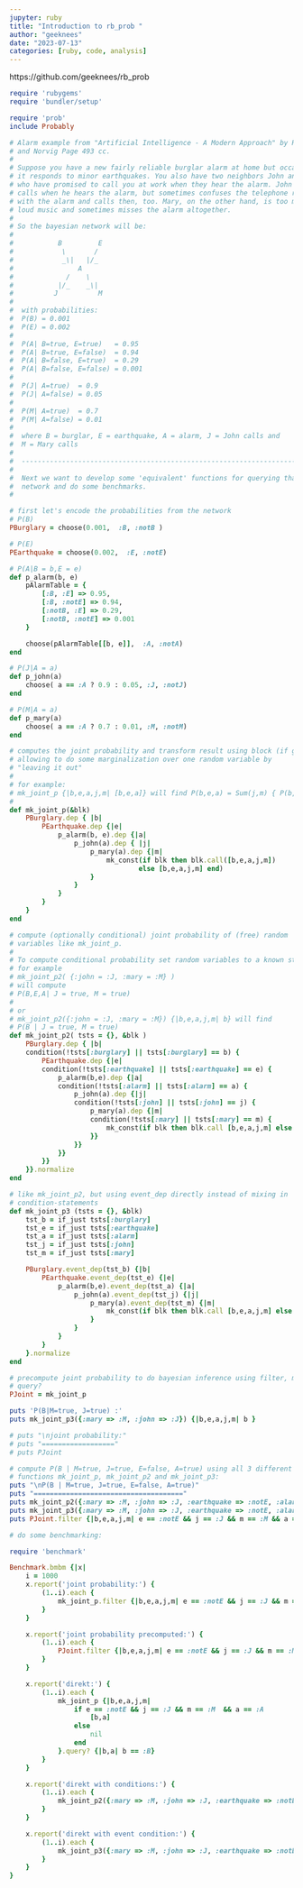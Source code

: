 ```yaml
---
jupyter: ruby
title: "Introduction to rb_prob "
author: "geeknees"
date: "2023-07-13"
categories: [ruby, code, analysis]
---
```


https://github.com/geeknees/rb_prob

```ruby
require 'rubygems'
require 'bundler/setup'

require 'prob'
include Probably

# Alarm example from "Artificial Intelligence - A Modern Approach" by Russel
# and Norvig Page 493 cc.
#
# Suppose you have a new fairly reliable burglar alarm at home but occasionally
# it responds to minor earthquakes. You also have two neighbors John and Mary,
# who have promised to call you at work when they hear the alarm. John always
# calls when he hears the alarm, but sometimes confuses the telephone ringing
# with the alarm and calls then, too. Mary, on the other hand, is too much in
# loud music and sometimes misses the alarm altogether.
#
# So the bayesian network will be:
#
#           B         E
#            \       /
#            _\|   |/_
#                A
#             /    \
#           |/_    _\|
#          J          M
#
#  with probabilities:
#  P(B) = 0.001
#  P(E) = 0.002
#
#  P(A| B=true, E=true)   = 0.95
#  P(A| B=true, E=false)  = 0.94
#  P(A| B=false, E=true)  = 0.29
#  P(A| B=false, E=false) = 0.001
#
#  P(J| A=true)  = 0.9
#  P(J| A=false) = 0.05
#
#  P(M| A=true)  = 0.7
#  P(M| A=false) = 0.01
#
#  where B = burglar, E = earthquake, A = alarm, J = John calls and
#  M = Mary calls
#
#  ----------------------------------------------------------------------------
#
#  Next we want to develop some 'equivalent' functions for querying that
#  network and do some benchmarks.
#

# first let's encode the probabilities from the network
# P(B)
PBurglary = choose(0.001,  :B, :notB )

# P(E)
PEarthquake = choose(0.002,  :E, :notE)

# P(A|B = b,E = e)
def p_alarm(b, e)
    pAlarmTable = {
        [:B, :E] => 0.95,
        [:B, :notE] => 0.94,
        [:notB, :E] => 0.29,
        [:notB, :notE] => 0.001
    }

    choose(pAlarmTable[[b, e]],  :A, :notA)
end

# P(J|A = a)
def p_john(a)
    choose( a == :A ? 0.9 : 0.05, :J, :notJ)
end

# P(M|A = a)
def p_mary(a)
    choose( a == :A ? 0.7 : 0.01, :M, :notM)
end

# computes the joint probability and transform result using block (if given)
# allowing to do some marginalization over one random variable by
# "leaving it out"
#
# for example:
# mk_joint_p {|b,e,a,j,m| [b,e,a]} will find P(b,e,a) = Sum(j,m) { P(b,e,a,j,m) }
#
def mk_joint_p(&blk)
    PBurglary.dep { |b|
        PEarthquake.dep {|e|
            p_alarm(b, e).dep {|a|
                p_john(a).dep { |j|
                    p_mary(a).dep {|m|
                        mk_const(if blk then blk.call([b,e,a,j,m])
                                else [b,e,a,j,m] end)
                    }
                }
            }
        }
    }
end

# compute (optionally conditional) joint probability of (free) random
# variables like mk_joint_p.
#
# To compute conditional probability set random variables to a known state.
# for example
# mk_joint_p2( {:john = :J, :mary = :M} )
# will compute
# P(B,E,A| J = true, M = true)
#
# or
# mk_joint_p2({:john = :J, :mary = :M}) {|b,e,a,j,m| b} will find
# P(B | J = true, M = true)
def mk_joint_p2( tsts = {}, &blk )
    PBurglary.dep { |b|
    condition(!tsts[:burglary] || tsts[:burglary] == b) {
        PEarthquake.dep {|e|
        condition(!tsts[:earthquake] || tsts[:earthquake] == e) {
            p_alarm(b,e).dep {|a|
            condition(!tsts[:alarm] || tsts[:alarm] == a) {
                p_john(a).dep {|j|
                condition(!tsts[:john] || tsts[:john] == j) {
                    p_mary(a).dep {|m|
                    condition(!tsts[:mary] || tsts[:mary] == m) {
                        mk_const(if blk then blk.call [b,e,a,j,m] else [b,e,a,j,m] end)
                    }}
                }}
            }}
        }}
    }}.normalize
end

# like mk_joint_p2, but using event_dep directly instead of mixing in
# condition-statements
def mk_joint_p3 (tsts = {}, &blk)
    tst_b = if_just tsts[:burglary]
    tst_e = if_just tsts[:earthquake]
    tst_a = if_just tsts[:alarm]
    tst_j = if_just tsts[:john]
    tst_m = if_just tsts[:mary]

    PBurglary.event_dep(tst_b) {|b|
        PEarthquake.event_dep(tst_e) {|e|
            p_alarm(b,e).event_dep(tst_a) {|a|
                p_john(a).event_dep(tst_j) {|j|
                    p_mary(a).event_dep(tst_m) {|m|
                        mk_const(if blk then blk.call [b,e,a,j,m] else [b,e,a,j,m] end)
                    }
                }
            }
        }
    }.normalize
end

# precompute joint probability to do bayesian inference using filter, map and
# query?
PJoint = mk_joint_p

puts 'P(B|M=true, J=true) :'
puts mk_joint_p3({:mary => :M, :john => :J}) {|b,e,a,j,m| b }

# puts "\njoint probability:"
# puts "=================="
# puts PJoint

# compute P(B | M=true, J=true, E=false, A=true) using all 3 different
# functions mk_joint_p, mk_joint_p2 and mk_joint_p3:
puts "\nP(B | M=true, J=true, E=false, A=true)"
puts "====================================="
puts mk_joint_p2({:mary => :M, :john => :J, :earthquake => :notE, :alarm => :A}) { |b,e,a,j,m| b }.query?(&just(:B))
puts mk_joint_p3({:mary => :M, :john => :J, :earthquake => :notE, :alarm => :A}) { |b,e,a,j,m| b }.probability(:B)
puts PJoint.filter {|b,e,a,j,m| e == :notE && j == :J && m == :M && a == :A }.query? {|b,e,a,j,m| b == :B }

# do some benchmarking:

require 'benchmark'

Benchmark.bmbm {|x|
    i = 1000
    x.report('joint probability:') {
        (1..i).each {
            mk_joint_p.filter {|b,e,a,j,m| e == :notE && j == :J && m == :M && a == :A }.query? {|b,e,a,j,m| b == :B }
        }
    }

    x.report('joint probability precomputed:') {
        (1..i).each {
            PJoint.filter {|b,e,a,j,m| e == :notE && j == :J && m == :M && a == :A}.query? {|b,e,a,j,m| b == :B}
        }
    }

    x.report('direkt:') {
        (1..i).each {
            mk_joint_p {|b,e,a,j,m|
                if e == :notE && j == :J && m == :M  && a == :A
                    [b,a]
                else
                    nil
                end
            }.query? {|b,a| b == :B}
        }
    }

    x.report('direkt with conditions:') {
        (1..i).each {
            mk_joint_p2({:mary => :M, :john => :J, :earthquake => :notE, :alarm => :A}) { |b,e,a,j,m| b }.query?(&just(:B))
        }
    }

    x.report('direkt with event condition:') {
        (1..i).each {
            mk_joint_p3({:mary => :M, :john => :J, :earthquake => :notE, :alarm => :A}) { |b,e,a,j,m| b }.query?(&just(:B))
        }
    }
}
```